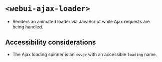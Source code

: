 
<Meta of={WebUIAjaxLoader} />

# `<webui-ajax-loader>`
- Renders an animated loader via JavaScript while Ajax requests are being handled.

<Canvas of={WebUIAjaxLoader.WebUIAjaxLoader} />

## Accessibility considerations
- The Ajax loading spinner is an `<svg>` with an accessible `loading` name.
